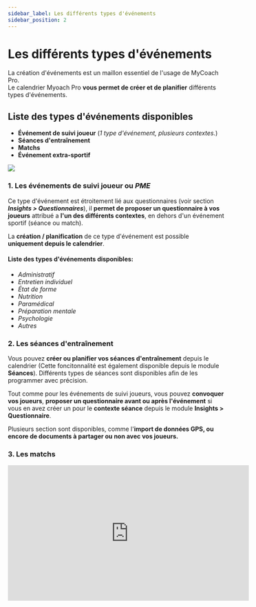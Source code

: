 ```yaml
---
sidebar_label: Les différents types d'événements
sidebar_position: 2
---
```


# Les différents types d'événements  
  
La création d'événements est un maillon essentiel de l'usage de MyCoach Pro.  
Le calendrier Myoach Pro **vous permet de créer et de planifier** différents types d'événements.  

## Liste des types d'événements disponibles

- **Événement de suivi joueur** (_1 type d'événement, plusieurs contextes._)
- **Séances d'entraînement**
- **Matchs**
- **Événement extra-sportif**  

![](calendar-event-types.png)  


### 1\. Les événements de suivi joueur ou ***PME***  
  
Ce type d'événement est étroitement lié aux questionnaires (voir section ***Insights > Questionnaires***), il **permet de proposer un questionnaire à vos joueurs** attribué a **l'un des différents contextes**, en dehors d'un événement sportif (séance ou match).  
  
La **création / planification** de ce type d'événement est possible **uniquement depuis le calendrier**. 
  

#### Liste des types d'événements disponibles:

- _Administratif_
- _Entretien individuel_
- _État de forme_
- _Nutrition_
- _Paramédical_
- _Préparation mentale_
- _Psychologie_
- _Autres_

### 2\. Les séances d'entraînement  

Vous pouvez **créer ou planifier vos séances d'entraînement** depuis le calendrier (Cette foncitonnalité est également disponible depuis le module **Séances**). Différents types de séances sont disponibles afin de les programmer avec précision.
  
Tout comme pour les événements de suivi joueurs, vous pouvez **convoquer vos joueurs**, **proposer un questionnaire avant ou après l'événement** si vous en avez créer un pour le **contexte séance** depuis le module **Insights > Questionnaire**.  

Plusieurs section sont disponibles, comme l'**import de données GPS, ou encore de documents à partager ou non avec vos joueurs.**


### 3\. Les matchs  




<iframe
  width="560"
  height="315"
  src="https://www.youtube.com/embed/pC2vXqgv_6Y?si=jUUteO-SmbIINflb"
  title="YouTube video player"
  frameborder="0"
  allow="accelerometer; autoplay; clipboard-write; encrypted-media; gyroscope; picture-in-picture; web-share;
  fullscreen"
></iframe>
